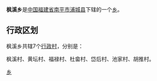 {{中国乡级行政区
| 行政区全称 = 枫溪乡
| 景观照片文件名 =
| 景观照片描述 =
| 汉语拼音 =
| 通用拼音 =
| 注音符號 =
| 其它标音类型1 =
| 其它标音1 =
| 其它标音类型2 =
| 其它标音2 =
| 其它语言类型1 =
| 其它语言地名1 =
| 其它语言类型2 =
| 其它语言地名2 =
| 上级行政区 = [[福建省|福建省]][[南平市|南平市]][[浦城县|浦城县]]
| 行政区类别 = [[乡|乡]]
| 行政区划代码 =350722203
| 地理坐标 =
| 总面积 =
| 户籍人口 =
| 户籍人口年份 =
| 常住人口 =
| 常住人口年份 =
| 人口密度 =
| 行政区划 =
| 官方网站 =
| 政府驻地 =
| 邮政编码 =
| 毗邻行政区 =
| 位置图文件名 =
| 位置图描述 =
}}
'''枫溪乡'''是[[中华人民共和国|中国]][[福建省|福建省]][[南平市|南平市]][[浦城县|浦城县]]下辖的一个[[乡|乡]]。

== 行政区划 ==

枫溪乡共辖7个[[行政村|行政村]]，分别是：

枫溪村、黄坛村、福禄村、杜畲村、岱后村、池家村、胡推村。

{{浦城县行政区划}}
{{福建小作品}}
[[Category:浦城县乡镇|乡]]